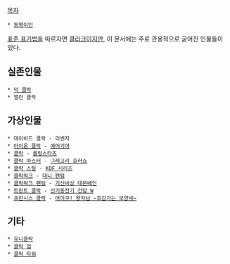 [[목차]]

 * [[동명이인]]

[[외래어 표기법|표준 표기법]]을 따르자면 [[클라크]]이지만, 이 문서에는 주로 관용적으로 굳어진 인물들이 있다.

== 실존인물 ==
 * [[덕 클락]]
 * 앨런 클락

== 가상인물 ==
 * 데이비드 클락 - 리벤지
 * [[아이온 클락]] - [[에어기어]]
 * [[클락(롤링스타즈)|클락]] - [[롤링스타즈]]
 * [[클락 마스터 %26 마이 선|클락 마스터]] - [[그레고리 호러쇼]]
 * [[클락 스틸]] - [[KOF 시리즈]]
 * [[클락워크]] - [[대니 팬텀]]
 * [[클락워크 팬텀]] - [[기신비상 데몬베인]]
 * [[트란트 클락]] - [[신기동전기 건담 W]]
 * [[프란시스 클락]] - [[어이쿠! 왕자님 ~호감가는 모양새~]]

== 기타 ==
 * [[유니클락]]
 * [[클락 업]]
 * [[클락 타워]]
